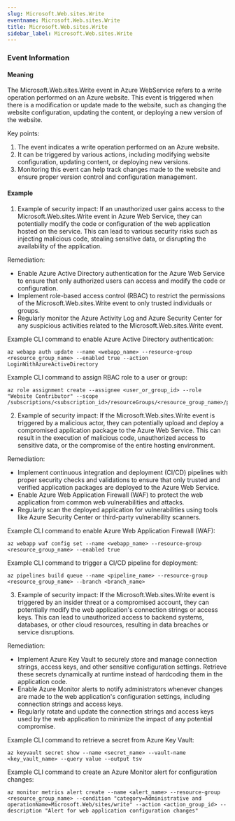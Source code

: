 ```yaml
--- 
slug: Microsoft.Web.sites.Write
eventname: Microsoft.Web.sites.Write
title: Microsoft.Web.sites.Write
sidebar_label: Microsoft.Web.sites.Write
---
```

                       
### Event Information

#### Meaning

The Microsoft.Web.sites.Write event in Azure WebService refers to a write operation performed on an Azure website. This event is triggered when there is a modification or update made to the website, such as changing the website configuration, updating the content, or deploying a new version of the website.

Key points:
1. The event indicates a write operation performed on an Azure website.
2. It can be triggered by various actions, including modifying website configuration, updating content, or deploying new versions.
3. Monitoring this event can help track changes made to the website and ensure proper version control and configuration management.

#### Example

1. Example of security impact: If an unauthorized user gains access to the Microsoft.Web.sites.Write event in Azure Web Service, they can potentially modify the code or configuration of the web application hosted on the service. This can lead to various security risks such as injecting malicious code, stealing sensitive data, or disrupting the availability of the application.

Remediation:
- Enable Azure Active Directory authentication for the Azure Web Service to ensure that only authorized users can access and modify the code or configuration.
- Implement role-based access control (RBAC) to restrict the permissions of the Microsoft.Web.sites.Write event to only trusted individuals or groups.
- Regularly monitor the Azure Activity Log and Azure Security Center for any suspicious activities related to the Microsoft.Web.sites.Write event.

Example CLI command to enable Azure Active Directory authentication:
```
az webapp auth update --name <webapp_name> --resource-group <resource_group_name> --enabled true --action LoginWithAzureActiveDirectory
```

Example CLI command to assign RBAC role to a user or group:
```
az role assignment create --assignee <user_or_group_id> --role "Website Contributor" --scope /subscriptions/<subscription_id>/resourceGroups/<resource_group_name>/providers/Microsoft.Web/sites/<webapp_name>
```

2. Example of security impact: If the Microsoft.Web.sites.Write event is triggered by a malicious actor, they can potentially upload and deploy a compromised application package to the Azure Web Service. This can result in the execution of malicious code, unauthorized access to sensitive data, or the compromise of the entire hosting environment.

Remediation:
- Implement continuous integration and deployment (CI/CD) pipelines with proper security checks and validations to ensure that only trusted and verified application packages are deployed to the Azure Web Service.
- Enable Azure Web Application Firewall (WAF) to protect the web application from common web vulnerabilities and attacks.
- Regularly scan the deployed application for vulnerabilities using tools like Azure Security Center or third-party vulnerability scanners.

Example CLI command to enable Azure Web Application Firewall (WAF):
```
az webapp waf config set --name <webapp_name> --resource-group <resource_group_name> --enabled true
```

Example CLI command to trigger a CI/CD pipeline for deployment:
```
az pipelines build queue --name <pipeline_name> --resource-group <resource_group_name> --branch <branch_name>
```

3. Example of security impact: If the Microsoft.Web.sites.Write event is triggered by an insider threat or a compromised account, they can potentially modify the web application's connection strings or access keys. This can lead to unauthorized access to backend systems, databases, or other cloud resources, resulting in data breaches or service disruptions.

Remediation:
- Implement Azure Key Vault to securely store and manage connection strings, access keys, and other sensitive configuration settings. Retrieve these secrets dynamically at runtime instead of hardcoding them in the application code.
- Enable Azure Monitor alerts to notify administrators whenever changes are made to the web application's configuration settings, including connection strings and access keys.
- Regularly rotate and update the connection strings and access keys used by the web application to minimize the impact of any potential compromise.

Example CLI command to retrieve a secret from Azure Key Vault:
```
az keyvault secret show --name <secret_name> --vault-name <key_vault_name> --query value --output tsv
```

Example CLI command to create an Azure Monitor alert for configuration changes:
```
az monitor metrics alert create --name <alert_name> --resource-group <resource_group_name> --condition "category=Administrative and operationName=Microsoft.Web/sites/write" --action <action_group_id> --description "Alert for web application configuration changes"
```


 